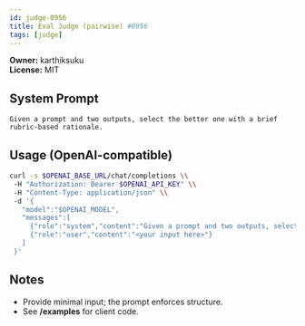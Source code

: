 ```yaml
---
id: judge-0956
title: Eval Judge (pairwise) #0956
tags: [judge]
---
```


**Owner:** karthiksuku  
**License:** MIT

## System Prompt
```text
Given a prompt and two outputs, select the better one with a brief rubric-based rationale.
```

## Usage (OpenAI-compatible)
```bash
curl -s $OPENAI_BASE_URL/chat/completions \\
 -H "Authorization: Bearer $OPENAI_API_KEY" \\
 -H "Content-Type: application/json" \\
 -d '{
   "model":"$OPENAI_MODEL",
   "messages":[
     {"role":"system","content":"Given a prompt and two outputs, select the better one with a brief rubric-based rationale."},
     {"role":"user","content":"<your input here>"}
   ]
 }'
```

## Notes
- Provide minimal input; the prompt enforces structure.
- See **/examples** for client code.
